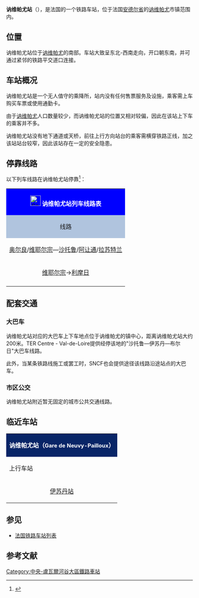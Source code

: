 {{noteTA|G1=法国地名}}
{{Infobox station
| name          =[[File:Sncf-logo.svg|32x32px]]讷维帕尤站<br>Gare de Neuvy-Pailloux
| type          = [[法国铁路|法国铁路]]
| image = Gare de Neuvy-Pailloux (36) - Vue générale.jpg
|image_caption = 讷维帕尤站
| address       = {{FRA}}[[安德尔省|安德尔省]][[讷维帕尤|讷维帕尤]]
| latd          = 46
| latm          = 52
| lats          = 57
| latNS         = N
| longd         = 1
| longm         = 51
| longs         = 46
| longEW        = E
| operator = [[File:Sncf-logo.svg|32x32px]]
| coordinates_display = yes
| iso_region    = FR
| line          = 
* [[奥尔良－蒙托邦铁路|奥尔良－蒙托邦铁路]]（POLT的一部分）
| platform      = 2侧式站台
| tracks        = 2
| elevation = 155米
| opened        = 1852年
| rebuilt = 
| status = 使用中
| closed        = 
| passengers= 约0.7万人次<ref>{{Cite web|url=https://ressources.data.sncf.com/explore/dataset/frequentation-gares/?sort=voyageurs_2014&q=neuvy|title=Fréquentation en gares|accessdate=2016-11-12|author=SNCF|date=|language=法语|publisher=SNCF Open Data|archive-date=2016-11-12|archive-url=https://web.archive.org/web/20161112214251/https://ressources.data.sncf.com/explore/dataset/frequentation-gares/?sort=voyageurs_2014&q=neuvy|dead-url=no}}</ref>
| pass_year= 2015年
| station_type = 乘降所
| connections = 
| route_map =
| map_locator   = 
| note =
}}

'''讷维帕尤站'''（{{lang-fr|Gare de Neuvy-Pailloux}}），是法国的一个铁路车站，位于法国[[安德尔省|安德尔省]]的[[讷维帕尤|讷维帕尤]]市镇范围内。

==位置==

讷维帕尤站位于[[讷维帕尤|讷维帕尤]]的南部。车站大致呈东北-西南走向，开口朝东南，并可通过紧邻的铁路平交道口连接。

==车站概况==

讷维帕尤站是一个无人值守的乘降所，站内没有任何售票服务及设施，乘客需上车购买车票或使用通勤卡。

由于[[讷维帕尤|讷维帕尤]]人口数量较少，而讷维帕尤站的位置又相对较偏，因此在该站上下车的乘客并不多。

讷维帕尤站没有地下通道或天桥，前往上行方向站台的乘客需横穿铁路正线，加之该站站台较窄，因此该站存在一定的安全隐患。

== 停靠线路 ==

{{动态列表|最后更新时间：2016年4月10日。本章节内容仅供参考，不排除临时性的变更。欢迎修正和补充}}

以下列车线路在讷维帕尤站停靠<ref>{{Cite web|url=http://www.ter.sncf.com/centre-val-de-loire/gares/87597070/Neuvy%20Pailloux/pratique|title=讷维-巴于站实用信息|accessdate=2016-04-15|author=SNCF|date=|language=法语|publisher=TER Centre-Val-de-Loire|archive-date=2016-08-12|archive-url=https://web.archive.org/web/20160812023249/http://www.ter.sncf.com/centre-val-de-loire/gares/87597070/Neuvy%20Pailloux/pratique|dead-url=no}}</ref>：

{| class="wikitable mw-collapsible" 
|colspan="5" style="background:#0000FF" align="center" |[[File:Sncf-logo.svg|28x28px]] <font color=#FFFFFF>'''讷维帕尤站列车线路表'''</font>
|-
!style="background:#B0C4DE"| 线路
!style="background:#B0C4DE"|车种
!style="background:#B0C4DE"|上一站
!style="background:#B0C4DE"|下一站
!style="background:#B0C4DE"|大致运行频率{{noteTag|name=noteA}}
|-
|[[奥尔良站|奥尔良]]/[[维耶尔宗城站|维耶尔宗]]—[[沙托鲁站|沙托鲁]]/[[克勒兹河畔阿让通站|阿让通]]/[[拉苏特兰站|拉苏特兰]]
| rowspan="2" align="center" |'''[[法国大区列车|TER]]'''
|[[伊苏丹站|伊苏丹]]
|[[沙托鲁站|沙托鲁]]
|每天4趟左右
|-
|[[维耶尔宗城站|维耶尔宗]]→[[利摩日本笃会站|利摩日]]
|[[伊苏丹站|伊苏丹]]
|[[沙托鲁站|沙托鲁]]
|每天1趟（单向）{{noteTag|name=noteB}}
|-
|colspan="5" style="background:#FFFFFF"|{{noteFoot|1=
{{noteTag|name=noteA|1=在本栏中，往返1次为"1趟"；除特别标明外，其数据仅工作日有效，周末及节假日列车数量可能会减少}}
{{noteTag|name=noteB|1=周日及节假日停运}}
}}
|}

==配套交通==

===大巴车===

讷维帕尤站对应的大巴车上下车地点位于讷维帕尤的镇中心，距离讷维帕尤站大约200米。TER Centre - Val-de-Loire提供经停该地的"沙托鲁—伊苏丹—布尔日"大巴车线路。

此外，当某条铁路线施工或罢工时，SNCF也会提供途径该线路沿途站点的大巴车。

===市区公交===

讷维帕尤站附近暂无固定的城市公共交通线路。

==临近车站==

{|class="wikitable mw-collapsible" style="margin: 0 auto; text-align:center; width:42em;"
|colspan="3"  style="background:#082567" |<font color=#FFFFFF>'''讷维帕尤站（<span style="font-size:11pt;">Gare de Neuvy-Pailloux</span>）'''</font>
|-
!上行车站
!线路
!下行车站
|-
|align="center" |[[伊苏丹站|伊苏丹站]]
|align="center" |'''[[奥尔良－蒙托邦铁路|奥尔良－蒙托邦铁路]]'''
|align="center" |[[沙托鲁站|沙托鲁站]]
|}

==参见==

* [[法国铁路车站列表|法国铁路车站列表]]

== 参考文献 ==
{{Reflist}}

[[Category:中央-盧瓦爾河谷大區鐵路車站|Category:中央-盧瓦爾河谷大區鐵路車站]]